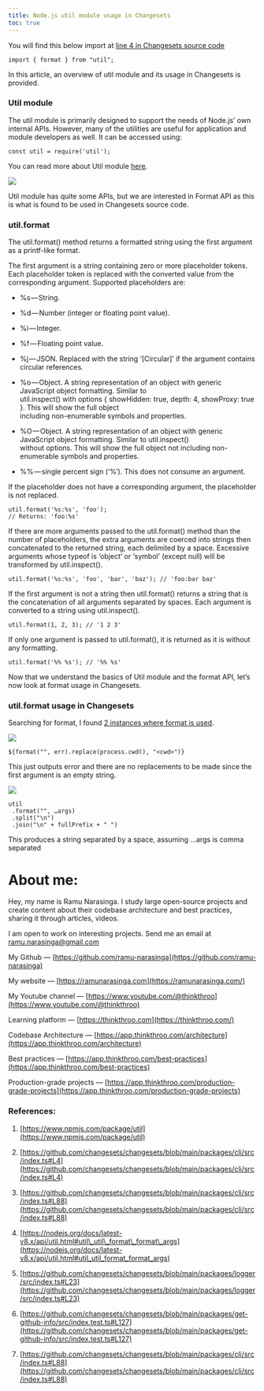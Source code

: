 ```yaml
---
title: Node.js util module usage in Changesets
toc: true
---
```


You will find this below import at [line 4 in Changesets source code](https://github.com/changesets/changesets/blob/main/packages/cli/src/index.ts#L4)

```plaintext
import { format } from "util";
```

In this article, an overview of util module and its usage in Changesets is provided.

### Util module

The util module is primarily designed to support the needs of Node.js’ own internal APIs. However, many of the utilities are useful for application and module developers as well. It can be accessed using:

```plaintext
const util = require('util');
```

You can read more about Util module [here](https://nodejs.org/docs/latest-v8.x/api/util.html).

![](https://cdn-images-1.medium.com/max/1600/1*pLyBJFlAaaKiVXfK8YFN-A.png)

Util module has quite some APIs, but we are interested in Format API as this is what is found to be used in Changesets source code.

### util.format

The util.format() method returns a formatted string using the first argument as a printf-like format.

The first argument is a string containing zero or more placeholder tokens. Each placeholder token is replaced with the converted value from the corresponding argument. Supported placeholders are:

* %s — String.
    
* %d — Number (integer or floating point value).
    
* %i — Integer.
    
* %f — Floating point value.
    
* %j — JSON. Replaced with the string ‘\[Circular\]’ if the argument contains circular references.
    
* %o — Object. A string representation of an object with generic JavaScript object formatting. Similar to   
    util.inspect() with options \{ showHidden: true, depth: 4, showProxy: true \}. This will show the full object   
    including non-enumerable symbols and properties.
    
* %O — Object. A string representation of an object with generic JavaScript object formatting. Similar to util.inspect()   
    without options. This will show the full object not including non-enumerable symbols and properties.
    
* %% — single percent sign (‘%’). This does not consume an argument.
    

If the placeholder does not have a corresponding argument, the placeholder is not replaced.

```plaintext
util.format('%s:%s', 'foo');
// Returns: 'foo:%s'
```

If there are more arguments passed to the util.format() method than the number of placeholders, the extra arguments are coerced into strings then concatenated to the returned string, each delimited by a space. Excessive arguments whose typeof is ‘object’ or ‘symbol’ (except null) will be transformed by util.inspect().

```plaintext
util.format('%s:%s', 'foo', 'bar', 'baz'); // 'foo:bar baz'
```

If the first argument is not a string then util.format() returns a string that is the concatenation of all arguments separated by spaces. Each argument is converted to a string using util.inspect().

```plaintext
util.format(1, 2, 3); // '1 2 3'
```

If only one argument is passed to util.format(), it is returned as it is without any formatting.

```plaintext
util.format('%% %s'); // '%% %s'
```

Now that we understand the basics of Util module and the format API, let’s now look at format usage in Changesets.

### util.format usage in Changesets

Searching for format, I found [2 instances where format is used](https://github.com/search?q=repo%3Achangesets%2Fchangesets+format%28&type=code).

![](https://cdn-images-1.medium.com/max/1600/1*_hrWkFg_3ndxW8BKYrWKLg.png)

```plaintext
${format("", err).replace(process.cwd(), "<cwd>")}
```

This just outputs error and there are no replacements to be made since the first argument is an empty string.

![](https://cdn-images-1.medium.com/max/1600/1*_hrWkFg_3ndxW8BKYrWKLg.png)

```plaintext
util
 .format("", …args)
 .split("\n")
 .join("\n" + fullPrefix + " ")
```

This produces a string separated by a space, assuming …args is comma separated

# **About me:**

Hey, my name is Ramu Narasinga. I study large open-source projects and create content about their codebase architecture and best practices, sharing it through articles, videos.

I am open to work on interesting projects. Send me an email at ramu.narasinga@gmail.com

My Github — [https://github.com/ramu-narasinga](https://github.com/ramu-narasinga)

My website — [https://ramunarasinga.com](https://ramunarasinga.com/)

My Youtube channel — [https://www.youtube.com/@thinkthroo](https://www.youtube.com/@thinkthroo)

Learning platform — [https://thinkthroo.com](https://thinkthroo.com/)

Codebase Architecture — [https://app.thinkthroo.com/architecture](https://app.thinkthroo.com/architecture)

Best practices — [https://app.thinkthroo.com/best-practices](https://app.thinkthroo.com/best-practices)

Production-grade projects — [https://app.thinkthroo.com/production-grade-projects](https://app.thinkthroo.com/production-grade-projects)

### References:

1. [https://www.npmjs.com/package/util](https://www.npmjs.com/package/util)
    
2. [https://github.com/changesets/changesets/blob/main/packages/cli/src/index.ts#L4](https://github.com/changesets/changesets/blob/main/packages/cli/src/index.ts#L4)
    
3. [https://github.com/changesets/changesets/blob/main/packages/cli/src/index.ts#L88](https://github.com/changesets/changesets/blob/main/packages/cli/src/index.ts#L88)
    
4. [https://nodejs.org/docs/latest-v8.x/api/util.html#util\_util\_format\_format\_args](https://nodejs.org/docs/latest-v8.x/api/util.html#util_util_format_format_args)
    
5. [https://github.com/changesets/changesets/blob/main/packages/logger/src/index.ts#L23](https://github.com/changesets/changesets/blob/main/packages/logger/src/index.ts#L23)
    
6. [https://github.com/changesets/changesets/blob/main/packages/get-github-info/src/index.test.ts#L127](https://github.com/changesets/changesets/blob/main/packages/get-github-info/src/index.test.ts#L127)
    
7. [https://github.com/changesets/changesets/blob/main/packages/cli/src/index.ts#L88](https://github.com/changesets/changesets/blob/main/packages/cli/src/index.ts#L88)